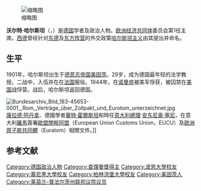 {{noteTA
|G1 = EU
|G2 = 地名
}}
[[File:Bundesarchiv_B_145_Bild-F004665-0003,_Walter_Hallstein.jpg|缩略图]]

'''沃尔特·哈尔斯坦'''（{{lang-de|Walter Hallstein}}，{{bd|1901年||1982年|3月29日}}）是[[德国|德国]]学者及政治人物。[[欧洲经济共同体|欧洲经济共同体]]委员会第1任主席。[[西德|西德]]曾经针对[[东德|东德]]及[[东方阵营|东方阵营]]的外交政策[[哈尔斯坦主义|哈尔斯坦主义]]由其提出并命名。

== 生平 ==
1901年，哈尔斯坦出生于[[德意志帝国|德意志帝国]][[美因茨|美因茨]]。29岁，成为德国最年轻的法学教授。二战中，入伍并在在[[法国|法国]]服役。1944年，在[[诺曼底|诺曼底]]被美军俘获，被囚禁在[[美国|美国]]战俘营。战后，哈尔斯坦返回德国。

[[File:Bundesarchiv_Bild_183-45653-0001,_Rom,_Verträge_über_Zollpakt_und_Eurotom_unterzeichnet.jpg|thumb]] [[康拉德·阿登纳|康拉德·阿丹拿]]、德國學者[[沃尔特·哈尔斯坦|華特·霍爾斯坦]]和時任[[意大利總理列表|意大利總理]] [[安东尼奥·塞尼|安东尼奥·塞尼]]，在意大利[[羅馬|羅馬]]簽署[[歐盟關稅同盟|歐盟關稅同盟]]（European Union Customs Union，EUCU）及[[歐洲原子能共同體|歐洲原子能共同體]]（Euratom）相關文件。]]

==参考文献==
{{reflist}}

{{查理曼奖}}
{{Authority control}}

{{DEFAULTSORT:Hallstein, Walter}}
[[Category:德国政治人物|Category:德国政治人物]]
[[Category:查理曼獎得主|Category:查理曼獎得主]]
[[Category:波恩大學校友|Category:波恩大學校友]]
[[Category:慕尼黑大學校友|Category:慕尼黑大學校友]]
[[Category:柏林洪堡大學校友|Category:柏林洪堡大學校友]]
[[Category:美因茨人|Category:美因茨人]]
[[Category:莱茵兰-普法尔茨州联邦议院议员|Category:莱茵兰-普法尔茨州联邦议院议员]]